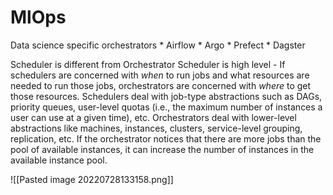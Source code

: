 # MlOps

Data science specific orchestrators
* Airflow
* Argo
* Prefect
* Dagster

Scheduler is different from Orchestrator
Scheduler is high level - If schedulers are concerned with _when_ to run jobs and what resources are needed to run those jobs, orchestrators are concerned with _where_ to get those resources. Schedulers deal with job-type abstractions such as DAGs, priority queues, user-level quotas (i.e., the maximum number of instances a user can use at a given time), etc. Orchestrators deal with lower-level abstractions like machines, instances, clusters, service-level grouping, replication, etc. If the orchestrator notices that there are more jobs than the pool of available instances, it can increase the number of instances in the available instance pool.

![[Pasted image 20220728133158.png]]